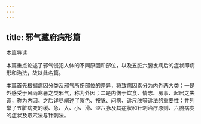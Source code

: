 ```yaml
---
---
---
```

title: 邪气藏府病形篇
---




本篇导读

本篇重点论述了邪气侵犯人体的不同原因和部位，以及五脏六腑发病后的症状即病形和治法，故以此名篇。

本篇首先根据病因分类及邪气所伤部位的差异，将致病因素分为内外两大类：一是外感受于风雨寒暑之类邪气，称为外因；二是内伤于饮食、情志、房事、起居之失调，称为内因。之后详尽阐述了察色、按脉、问病、诊尺肤等诊法的重要性；并列举了五脏病变的缓、急、大、小、滑、涩六脉及其症状和针刺治疗原则、六腑病变的症状及取穴法与针刺法。